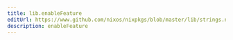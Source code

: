 ```yaml
---
title: lib.enableFeature
editUrl: https://www.github.com/nixos/nixpkgs/blob/master/lib/strings.nix#L808C19
description: enableFeature
---
```




<LinkCard
    title="Contribute Now!"
    description="API Documentation is done in our source code"
    href="https://www.github.com/nixos/nixpkgs/blob/master/lib/strings.nix#L808C19"
/>

